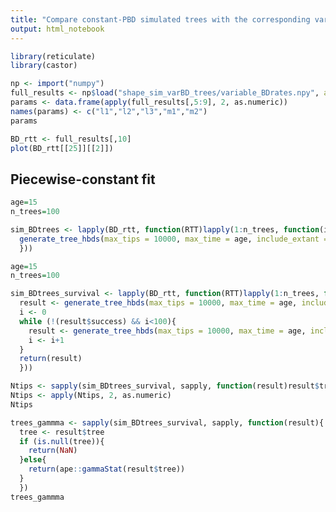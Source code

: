 ```yaml
---
title: "Compare constant-PBD simulated trees with the corresponding variable-BD simulated trees"
output: html_notebook
---
```


```r
library(reticulate)
library(castor)
```

```r
np <- import("numpy")
full_results <- np$load("shape_sim_varBD_trees/variable_BDrates.npy", allow_pickle=T)
params <- data.frame(apply(full_results[,5:9], 2, as.numeric))
names(params) <- c("l1","l2","l3","m1","m2")
params
```

```r
BD_rtt <- full_results[,10]
plot(BD_rtt[[25]][[2]])
```

## Piecewise-constant fit

```r
age=15
n_trees=100

sim_BDtrees <- lapply(BD_rtt, function(RTT)lapply(1:n_trees, function(i){
  generate_tree_hbds(max_tips = 10000, max_time = age, include_extant = T, include_extinct = F, time_grid = c(0, seq(0.01, age, length.out=200)[2:199]), lambda = RTT[[1]][-1], mu = RTT[[2]][-1], 0, splines_degree = 0)
  }))
```

```r
age=15
n_trees=100

sim_BDtrees_survival <- lapply(BD_rtt, function(RTT)lapply(1:n_trees, function(i){
  result <- generate_tree_hbds(max_tips = 10000, max_time = age, include_extant = T, include_extinct = F, time_grid = c(0, seq(0.01, age, length.out=200)[2:199]), lambda = RTT[[1]][-1], mu = RTT[[2]][-1], 0, splines_degree = 0)
  i <- 0
  while (!(result$success) && i<100){
    result <- generate_tree_hbds(max_tips = 10000, max_time = age, include_extant = T, include_extinct = F, time_grid = c(0, seq(0.01, age, length.out=200)[2:199]), lambda = RTT[[1]][-1], mu = RTT[[2]][-1], 0, splines_degree = 0)
    i <- i+1
  }
  return(result)
  }))

Ntips <- sapply(sim_BDtrees_survival, sapply, function(result)result$tree$Nnode+1)
Ntips <- apply(Ntips, 2, as.numeric)
Ntips
```

```r
trees_gammma <- sapply(sim_BDtrees_survival, sapply, function(result){
  tree <- result$tree
  if (is.null(tree)){
    return(NaN)
  }else{
    return(ape::gammaStat(result$tree))
  }
  })
trees_gammma
```



